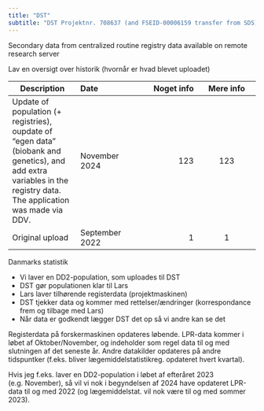 ```yaml
---
title: "DST"
subtitle: "DST Projektnr. 708637 (and FSEID-00006159 transfer from SDS)"
---
```


Secondary data from centralized routine registry data available on remote research server


Lav en oversigt over historik (hvornår er hvad blevet uploadet)

| Description | Date | Noget info | Mere info |
|--------------------|:---------------|------------------:|:---------------:|
| Update of population (+ registries), oupdate of "egen data" (biobank and genetics), and add extra variables in the registry data. The application was made via DDV. | November 2024 | 123 | 123 |
| Original upload | September 2022 | 1 | 1 |

Danmarks statistik

-   Vi laver en DD2-population, som uploades til DST
-   DST gør populationen klar til Lars
-   Lars laver tilhørende registerdata (projektmaskinen)
-   DST tjekker data og kommer med rettelser/ændringer (korrespondance frem og tilbage med Lars)
-   Når data er godkendt lægger DST det op så vi andre kan se det

Registerdata på forskermaskinen opdateres løbende. LPR-data kommer i løbet af Oktober/November, og indeholder som regel data til og med slutningen af det seneste år. Andre datakilder opdateres på andre tidspuntker (f.eks. bliver lægemiddelstatistikreg. opdateret hvert kvartal).

Hvis jeg f.eks. laver en DD2-population i løbet af efteråret 2023 (e.g. November), så vil vi nok i begyndelsen af 2024 have opdateret LPR-data til og med 2022 (og lægemiddelstat. vil nok være til og med sommer 2023).
